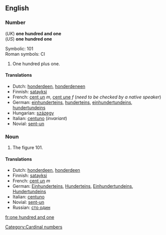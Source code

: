 ==English==

===Number===
(''UK'') '''one hundred and one'''<br>
(''US'') '''one hundred one'''

Symbolic: 101<br>
Roman symbols: CI

#One hundred plus one.

====Translations====

*Dutch: [[honderdeen]], [[honderdeneen]]
*Finnish: [[satayksi]]
*French: [[cent un]] ''m'', [[cent une]] ''f'' (''need to be checked by a native speaker'')
*German: [[einhunderteins]], [[hunderteins]], [[einhundertundeins]], [[hundertundeins]]
*Hungarian: [[százegy]]
*Italian: [[centuno]] (''invariant'')
*Novial: [[sent-un]]

===Noun===
#The figure 101.

====Translations====

*Dutch: [[honderdeen]], [[honderdeen]]
*Finnish: [[satayksi]]
*French: [[cent un]] ''m''
*German: [[Einhunderteins]], [[Hunderteins]], [[Einhundertundeins]], [[Hundertundeins]]
*Italian: [[centuno]]
*Novial: [[sent-un]]
*Russian: [[сто один]]

[[Category:Cardinal numbers]]

[[fr:one hundred and one]]